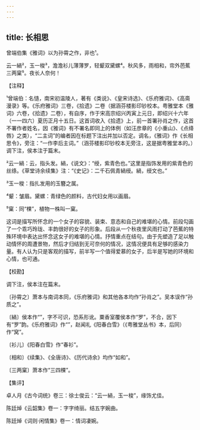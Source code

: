 ```yaml
---
---
---
```

title: 长相思
---



曾端伯集《雅词》以为孙霄之作，非也¹。





云一緺²，玉一梭³，澹澹衫儿薄薄罗，轻颦双黛螺⁴。秋风多，雨相和，帘外芭蕉三两窠⁵。夜长人奈何！

【注释】

¹曾端伯：名慥，南宋初温陵人，著有《类说》、《皇宋诗选》、《乐府雅词》、《高斋漫录》等。《乐府雅词》三卷，《拾遗》二卷（据涵芬楼影印钞校本。粤雅堂本《雅词》六卷，《拾遗》二卷），有自序，作于宋高宗绍兴丙寅上元日，即绍兴十六年（一一四六）夏历正月十五日。这首词收入《拾遗》上，前一首署孙肖之作，这首不署作者姓名，因《雅词》有不署名即同上的体例（如汪彦章的《小重山》、《点绛唇》之类），“二主词”的编者因在标题下注出并加以否定。调名，《雅词》作《长相思令》，旁注：“一作李后主词。”（涵芬楼影印钞校本无旁注，这是据粤雅堂本的。）调下注，侯本注于篇末。

²云一緺：云，指头发。緺，《说文》：“绶，紫青色也。”这里是指饰发用的紫青色的丝绦。《草堂诗余续集》注：“《史记》：二千石佩青緺绶。緺，绶文也。”

³玉一梭：指扎发用的玉簪之属。

⁴颦：皱眉。黛螺：青绿色的颜料，古代妇女用以画眉。

⁵窠：同“棵”，植物一株叫一窠。

这词是描写所怀念的一个女子的容貌、装束、意态和自己的难堪的心情。前段勾画了一个乖巧玲珑、丰韵很好的女子的形象。后段从一个秋夜里风雨打动了芭蕉的特殊环境中表达出怀念这女子的难堪的心情。抒情重点在结句。由于先塑造了足以触动情怀的周遭景物，然后才归结到无可奈何的情况，这情况便具有足够的感染力量。有人认为只是客观的描写，前半写一个值得爱慕的女子，后半是写她的环境和心情，也可通。

【校勘】

调下注，侯本注在篇末。

〔孙霄之〕萧本与南词本同，《乐府雅词》和其他各本均作“孙肖之”。吴本误作“孙质之”。

〔緺〕侯本作“”，字不可识，恐系形讹。粟香室覆侯本作“罗”，不合，因下有“罗”韵。《乐府雅词》作“”，赵闻礼《阳春白雪》（《粤雅堂丛书》本，后同）作“窝”。

〔衫儿〕《阳春白雪》作“春衫”。

〔相和〕《续集》、《全唐诗》、《历代诗余》均作“如和”。

〔三两窠〕萧本作“三四棵”。

【集评】

卓人月《古今词统》卷三：徐士俊云：“云一緺，玉一梭”，缘饰尤佳。

陈廷焯《云韶集》卷一：字字绮丽。结五字婉曲。

陈廷焯《词则·闲情集》卷一：情词凄婉。
